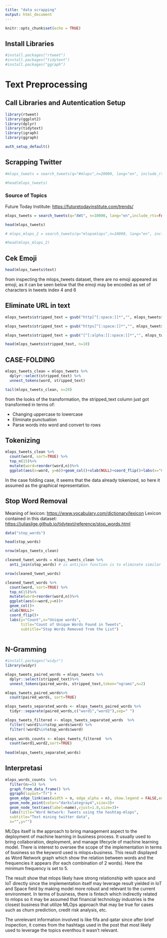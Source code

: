 ```yaml
---
title: "data scrapping"
output: html_document
---
```


```r
knitr::opts_chunk$set(echo = TRUE)
```

## Install Libraries
```r
#install.packages("rtweet")
#install.packages("tidytext")
#install.packages("ggraph")
```

# Text Preprocessing

## Call Libraries and Autentication Setup
```r
library(rtweet)
library(ggplot2)
library(dplyr)
library(tidytext)
library(igraph)
library(ggraph)

auth_setup_default()

```

## Scrapping Twitter
```r
#mlops_tweets = search_tweets(q="#mlops",n=20000, lang="en", include_rts=FALSE)

#head(mlops_tweets)
```



### Source of Topics

Future Today Institute: <https://futuretodayinstitute.com/trends/>
```r
mlops_tweets = search_tweets(q="AWS", n=10000, lang="en",include_rts=FALSE)

head(mlops_tweets)
```


```r
# mlops_mlops_2 = search_tweets(q="mlopsmlops",n=10000, lang="en", include_rts=FALSE)

#head(mlops_mlops_2)

```

## Cek Emoji
```r
head(mlops_tweets$text)
```
from inspecting the mlops_tweets dataset, there are no emoji appeared as emoji, as it can be seen below that the emoji may be encoded as set of characters in tweets index 4 and 6

## Eliminate URL in text
```r
mlops_tweets$stripped_text = gsub("http[^[:space:]]*","", mlops_tweets$text)

mlops_tweets$stripped_text = gsub("https[^[:space:]]*","", mlops_tweets$stripped_text)

mlops_tweets$stripped_text = gsub("[^[:alpha:][:space:]]*","", mlops_tweets$stripped_text)

head(mlops_tweets$stripped_text, n=10)
```

## CASE-FOLDING
```r
mlops_tweets_clean = mlops_tweets %>%
  dplyr::select(stripped_text) %>%
  unnest_tokens(word, stripped_text)

tail(mlops_tweets_clean, n=20)

```
from the looks of the transformation, the stripped_text column just got transformed in terms of:

- Changing uppercase to lowercase
- Eliminate punctuation
- Parse words into word and convert to rows

## Tokenizing
```r
mlops_tweets_clean %>% 
  count(word, sort=TRUE) %>%
  top_n(15)%>%
  mutate(word=reorder(word,n))%>%
  ggplot(aes(x=word, y=n))+geom_col()+xlab(NULL)+coord_flip()+labs(x="Count",y="Unique words",title="Count of Unique Words Found in Tweets")
```

In the case folding case, it seems that the data already tokenized, so here it assumed as the graphical representation.

## Stop Word Removal

Meaning of lexicon: <https://www.vocabulary.com/dictionary/lexicon>
Lexicon contained in this dataset: <https://juliasilge.github.io/tidytext/reference/stop_words.html>
```r
data("stop_words")

head(stop_words)

nrow(mlops_tweets_clean)

cleaned_tweet_words = mlops_tweets_clean %>%
  anti_join(stop_words) # is antijoin function is to eliminate similar data between 2 dataset?

nrow(cleaned_tweet_words)
```


```r
cleaned_tweet_words %>%
  count(word, sort=TRUE) %>%
  top_n(15)%>%
  mutate(word=reorder(word,n))%>%
  ggplot(aes(x=word,y=n))+
  geom_col()+
  xlab(NULL)+
  coord_flip()+
  labs(y="Count",x="Unique words",
       title="Count of Unique Words Found in Tweets",
       subtitle="Stop Words Removed from the List")
  

```

## N-Gramming

```r
#install.packages("widyr")
library(widyr)

mlops_tweets_paired_words = mlops_tweets %>%
  dplyr::select(stripped_text)%>%
  unnest_tokens(paired_words, stripped_text,token="ngrams",n=2)

mlops_tweets_paired_words%>%
  count(paired_words, sort=TRUE)

mlops_tweets_separated_words <- mlops_tweets_paired_words %>% 
  tidyr::separate(paired_words,c("word1","word2"),sep=" ") 

mlops_tweets_filtered <- mlops_tweets_separated_words  %>% 
  filter(!word1%in%stop_words$word) %>% 
  filter(!word2%in%stop_words$word)
  
mlops_words_counts <- mlops_tweets_filtered  %>% 
  count(word1,word2,sort=TRUE) 
  
head(mlops_tweets_separated_words)
```

## Interpretasi
```r
mlops_words_counts  %>%
  filter(n>=5) %>%
  graph_from_data_frame() %>%
  ggraph(layout="fr") +
  geom_edge_link(aes(width = n, edge_alpha = n), show.legend = FALSE,edge_colour = "white")+
  geom_node_point(color="darkslategray4",size=3)+
  geom_node_text(aes(label=name),vjust=1.8,size=3)+
  labs(title="Word Network: Tweets using the hashtag-mlops",
  subtitle="Text mining twitter data",
  x="",y="")

```

MLOps itself is the approach to bring management aspect to the deployment of machine learning in business process. It usually used to bring collaboration, deployment, and manage lifecycle of machine learning model. There is interest to oversee the scope of the implementation in terms of business so the keyword used is mlops+business. This result displayed as Word Network graph which show the relation between words and the frequencies it appears (for each combination of 2 words). Here the minimum frequency is set to 5. 

The result show that mlops likely have strong relationship with space and IoT directly since the implementation itself may leverage result yielded in IoT and Space field by making model more robust and relevant to the current environment. In terms of business, there is fintech which indirectly related to mlops so it may be assumed that financial technology industries is the closest business that utilize MLOps approach that may be true for cases such as churn prediction, credit risk analysis, etc. 

The unrelevant information involved is like fifa and qatar since after brief inspection, it comes from the hashtags used in the post that most likely used to leverage the topics eventhou it wasn't relevant.